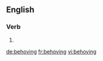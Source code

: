 ==English==

===Verb===
{{head|en|present participle}}

# {{present participle of|behove|lang=en|nocat=1}}

[[de:behoving]]
[[fr:behoving]]
[[vi:behoving]]